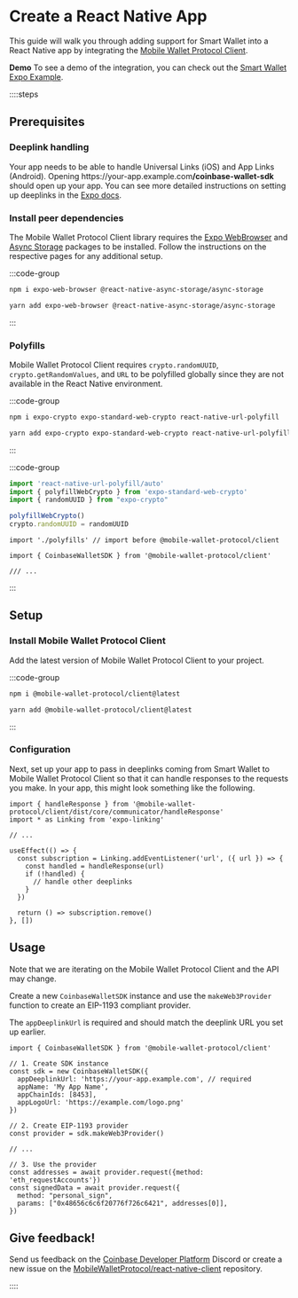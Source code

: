 # Create a React Native App

This guide will walk you through adding support for Smart Wallet into a React Native app by integrating the [Mobile Wallet Protocol Client](https://www.npmjs.com/package/@mobile-wallet-protocol/client).

**Demo**
To see a demo of the integration, you can check out the [Smart Wallet Expo Example](https://github.com/MobileWalletProtocol/smart-wallet-expo-example).

::::steps
## Prerequisites

### Deeplink handling
Your app needs to be able to handle Universal Links (iOS) and App Links (Android). 
Opening https<span/>://your-app.example.com<b>/coinbase-wallet-sdk</b> should open up your app. 
You can see more detailed instructions on setting up deeplinks in the [Expo docs](https://docs.expo.dev/guides/deep-linking/).

### Install peer dependencies
The Mobile Wallet Protocol Client library requires the [Expo WebBrowser](https://docs.expo.dev/versions/latest/sdk/webbrowser/) and [Async Storage](https://react-native-async-storage.github.io/async-storage/docs/install) packages to be installed.
Follow the instructions on the respective pages for any additional setup.

:::code-group

```zsh [npm]
npm i expo-web-browser @react-native-async-storage/async-storage
```

```zsh [yarn]
yarn add expo-web-browser @react-native-async-storage/async-storage
```

:::

### Polyfills
Mobile Wallet Protocol Client requires `crypto.randomUUID`, `crypto.getRandomValues`, and `URL` to be polyfilled globally since they are not available in the React Native environment.

:::code-group

```zsh [npm]
npm i expo-crypto expo-standard-web-crypto react-native-url-polyfill
```

```zsh [yarn]
yarn add expo-crypto expo-standard-web-crypto react-native-url-polyfill
```

:::

:::code-group

```js [polyfills.js]
import 'react-native-url-polyfill/auto'
import { polyfillWebCrypto } from 'expo-standard-web-crypto'
import { randomUUID } from "expo-crypto"

polyfillWebCrypto()
crypto.randomUUID = randomUUID
```

```tsx [App.tsx]
import './polyfills' // import before @mobile-wallet-protocol/client

import { CoinbaseWalletSDK } from '@mobile-wallet-protocol/client'

/// ...
```
:::


## Setup

### Install Mobile Wallet Protocol Client
Add the latest version of Mobile Wallet Protocol Client to your project.

:::code-group

```zsh [npm]
npm i @mobile-wallet-protocol/client@latest
```

```zsh [yarn]
yarn add @mobile-wallet-protocol/client@latest
```

:::


### Configuration
Next, set up your app to pass in deeplinks coming from Smart Wallet to Mobile Wallet Protocol Client so that it can handle responses to the requests you make.
In your app, this might look something like the following.

```tsx [App.tsx]
import { handleResponse } from '@mobile-wallet-protocol/client/dist/core/communicator/handleResponse'
import * as Linking from 'expo-linking'

// ...

useEffect(() => {
  const subscription = Linking.addEventListener('url', ({ url }) => {
    const handled = handleResponse(url)
    if (!handled) {
      // handle other deeplinks
    }
  })

  return () => subscription.remove()
}, [])
```

## Usage
Note that we are iterating on the Mobile Wallet Protocol Client and the API may change. 

Create a new `CoinbaseWalletSDK` instance and use the `makeWeb3Provider` function to create an EIP-1193 compliant provider.

The `appDeeplinkUrl` is required and should match the deeplink URL you set up earlier. 

```tsx [App.tsx]
import { CoinbaseWalletSDK } from '@mobile-wallet-protocol/client'

// 1. Create SDK instance
const sdk = new CoinbaseWalletSDK({
  appDeeplinkUrl: 'https://your-app.example.com', // required
  appName: 'My App Name',
  appChainIds: [8453],
  appLogoUrl: 'https://example.com/logo.png'
})

// 2. Create EIP-1193 provider
const provider = sdk.makeWeb3Provider()

// ...

// 3. Use the provider
const addresses = await provider.request({method: 'eth_requestAccounts'})
const signedData = await provider.request({
  method: "personal_sign",
  params: ["0x48656c6c6f20776f726c6421", addresses[0]],
})
```

## Give feedback!
Send us feedback on the [Coinbase Developer Platform](https://discord.com/invite/cdp/) Discord or create a new issue on the [MobileWalletProtocol/react-native-client](https://github.com/MobileWalletProtocol/react-native-client/issues) repository.

::::